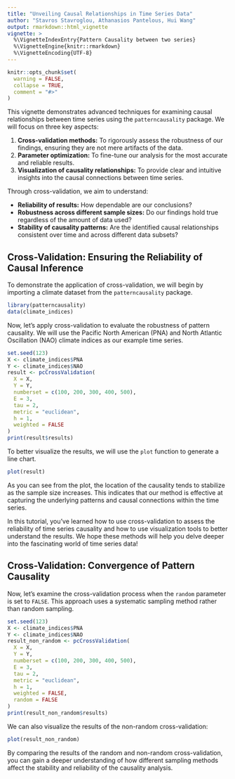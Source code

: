 ```yaml
---
title: "Unveiling Causal Relationships in Time Series Data"
author: "Stavros Stavroglou, Athanasios Pantelous, Hui Wang"
output: rmarkdown::html_vignette
vignette: >
  %\VignetteIndexEntry{Pattern Causality between two series}
  %\VignetteEngine{knitr::rmarkdown}
  %\VignetteEncoding{UTF-8}
---
```


```r
knitr::opts_chunk$set(
  warning = FALSE,
  collapse = TRUE,
  comment = "#>"
)
```

This vignette demonstrates advanced techniques for examining causal relationships between time series using the `patterncausality` package. We will focus on three key aspects:

1.  **Cross-validation methods:** To rigorously assess the robustness of our findings, ensuring they are not mere artifacts of the data.
2.  **Parameter optimization:** To fine-tune our analysis for the most accurate and reliable results.
3.  **Visualization of causality relationships:** To provide clear and intuitive insights into the causal connections between time series.

Through cross-validation, we aim to understand:

*   **Reliability of results:** How dependable are our conclusions?
*   **Robustness across different sample sizes:** Do our findings hold true regardless of the amount of data used?
*   **Stability of causality patterns:** Are the identified causal relationships consistent over time and across different data subsets?

## Cross-Validation: Ensuring the Reliability of Causal Inference

To demonstrate the application of cross-validation, we will begin by importing a climate dataset from the `patterncausality` package.

```r
library(patterncausality)
data(climate_indices)
```

Now, let's apply cross-validation to evaluate the robustness of pattern causality. We will use the Pacific North American (PNA) and North Atlantic Oscillation (NAO) climate indices as our example time series.

```r
set.seed(123)
X <- climate_indices$PNA
Y <- climate_indices$NAO
result <- pcCrossValidation(
  X = X, 
  Y = Y,  
  numberset = c(100, 200, 300, 400, 500),
  E = 3,
  tau = 2,
  metric = "euclidean",
  h = 1,
  weighted = FALSE
)
print(result$results)
```

To better visualize the results, we will use the `plot` function to generate a line chart.

```r
plot(result)
```

As you can see from the plot, the location of the causality tends to stabilize as the sample size increases. This indicates that our method is effective at capturing the underlying patterns and causal connections within the time series.

In this tutorial, you've learned how to use cross-validation to assess the reliability of time series causality and how to use visualization tools to better understand the results. We hope these methods will help you delve deeper into the fascinating world of time series data!

## Cross-Validation: Convergence of Pattern Causality

Now, let's examine the cross-validation process when the `random` parameter is set to `FALSE`. This approach uses a systematic sampling method rather than random sampling.

```r
set.seed(123)
X <- climate_indices$PNA
Y <- climate_indices$NAO
result_non_random <- pcCrossValidation(
  X = X,
  Y = Y,
  numberset = c(100, 200, 300, 400, 500),
  E = 3,
  tau = 2,
  metric = "euclidean",
  h = 1,
  weighted = FALSE,
  random = FALSE
)
print(result_non_random$results)
```

We can also visualize the results of the non-random cross-validation:

```r
plot(result_non_random)
```

By comparing the results of the random and non-random cross-validation, you can gain a deeper understanding of how different sampling methods affect the stability and reliability of the causality analysis.

